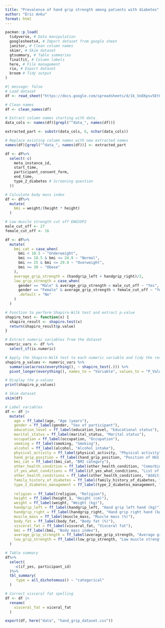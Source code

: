 ```yaml
---
title: "Prevalence of hand grip strength among patients with diabetes"
author: "Eric Anku"
format: html
---
```


```r
pacman::p_load(
  tidyverse, # Data manipulation
  googlesheets4, # Import dataset from google sheet
  janitor, # Clean column names
  skimr, # Skim dataset
  gtsummary, # Table summaries
  finalfit, # Column labels
  here, # File management
  rio, # Export dataset
  broom # Tidy output
)
```


```r
#| message: false
# Load dataset
df <- read_sheet("https://docs.google.com/spreadsheets/d/1k_VoEKpsv5EtCjwA7E0oPXegnOe0kpR3X0QN-q-4knM/edit?usp=sharing")
```

```r
# Clean names
df <- clean_names(df)
```

```r
# Extract column names starting with data_
data_cols <- names(df)[grepl("^data_", names(df))]

extracted_part <- substr(data_cols, 6, nchar(data_cols))

# Replace existing column names with new extracted names
names(df)[grepl("^data_", names(df))] <- extracted_part
```

```r
df <- df%>%
  select(-c(
    meta_instance_id,
    start_time,
    participant_consent_form,
    end_time,
    type_2_diabetes # Screening question
  ))
```

```r
# Calculate body mass index
df <- df%>%
  mutate(
    bmi = weight/(height * height)
  )
```


```r
# Low muscle strength cut off EWGSOP2
male_cut_off <- 27
female_cut_off <- 16

df <- df%>%
  mutate(
    bmi_cat = case_when(
      bmi < 18.5 ~ "Underweight",
      bmi >= 18.5 & bmi <= 24.9 ~ "Normal",
      bmi >= 25 & bmi <= 29.9 ~ "Overweight",
      bmi >= 30 ~ "Obese"
    ),
    average_grip_strength = (handgrip_left + handgrip_right)/2,
    low_grip_strength = case_when(
      gender == "Male" & average_grip_strength < male_cut_off ~ "Yes",
      gender == "Female" & average_grip_strength < female_cut_off ~ "Yes",
      .default = "No"
    )
  )
```

```r
# Function to perform Shapiro-Wilk test and extract p-value
shapiro_test <- function(x) {
  shapiro_result <- shapiro.test(x)
  return(shapiro_result$p.value)
}

# Extract numeric variables from the dataset
numeric_vars <- df %>%
  select_if(is.numeric)

# Apply the Shapiro-Wilk test to each numeric variable and tidy the results
shapiro_p_values <- numeric_vars %>%
  summarise(across(everything(), ~ shapiro_test(.))) %>%
  pivot_longer(everything(), names_to = "Variable", values_to = "P_Value")

# Display the p-values
print(shapiro_p_values)
```


```r
# Skim dataset
skim(df)
```

```r
# Label variables
df <- df |>
  mutate(
    age = ff_label(age, "Age (years"),
    gender = ff_label(gender, "Sex of participant"),
    education_level = ff_label(education_level, "Educational status"),
    marital_status = ff_label(marital_status, "Marital status"),
    occupation = ff_label(occupation, "Occupation"),
    smoking = ff_label(smoking, "Smoking"),
    alcohol = ff_label(alcohol, "Alcohol intake"),
    physical_activity = ff_label(physical_activity, "Physical activity"),
    hand_grip_position = ff_label(hand_grip_position, "Position of HGS measurement"),
    bmi_cat = ff_label(bmi_cat, "BMI category"),
    other_health_condition = ff_label(other_health_condition, "Comorbidities"),
    if_yes_what_conditions = ff_label(if_yes_what_conditions, "List of comorbidities"),
    other_health_conditions = ff_label(other_health_conditions, "Additional health conditions"),
    family_history_of_diabetes = ff_label(family_history_of_diabetes, "Family history of diabetes"),
    type_2_diabetes_management = ff_label(type_2_diabetes_management, "Management of condition"),
    
    religion = ff_label(religion, "Religion"),
    height = ff_label(height_1, "Height (cm)"),
    weight = ff_label(weight, "Weight (kg)"),
    handgrip_left = ff_label(handgrip_left, "Hand grip left hand (kg)"),
    handgrip_right = ff_label(handgrip_right, "Hand grip right hand (kg)"),
    muscle_mass = ff_label(muscle_mass, "Muscle mass (%)"),
    body_fat = ff_label(body_fat, "Body fat (%)"),
    visceral_fat = ff_label(visceral_fat, "Visceral fat"),
    bmi = ff_label(bmi, "Body mass index"),
    average_grip_strength = ff_label(average_grip_strength, "Average grip strength"),
    low_grip_strength = ff_label(low_grip_strength, "Low muscle strength")
  )
```


```r
# Table summary
df%>%
  select(
    -c(if_yes, participant_id)
  )%>%
  tbl_summary(
     type = all_dichotomous() ~ "categorical"
  )
```

```r
# Correct visceral fat spelling
df <- df |>
  rename(
    visceral_fat = viceral_fat
  )
```


```r
export(df, here("data", "hand_grip_dataset.csv"))
```


